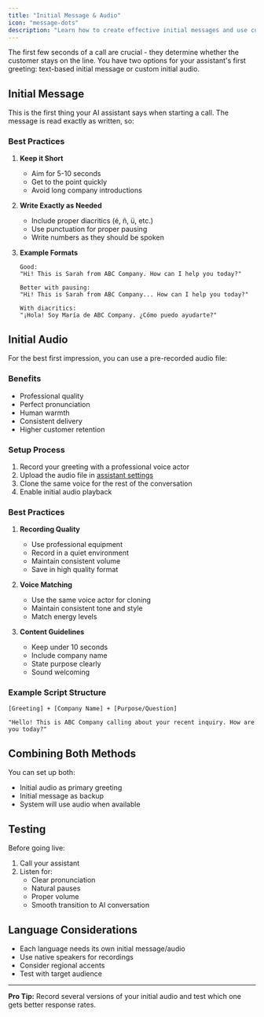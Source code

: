 ```yaml
---
title: "Initial Message & Audio"
icon: "message-dots"
description: "Learn how to create effective initial messages and use custom audio files for the best first impression"
---
```


The first few seconds of a call are crucial - they determine whether the customer stays on the line. You have two options for your assistant's first greeting: text-based initial message or custom initial audio.

## Initial Message

This is the first thing your AI assistant says when starting a call. The message is read exactly as written, so:

### Best Practices

1. **Keep it Short**

   - Aim for 5-10 seconds
   - Get to the point quickly
   - Avoid long company introductions

2. **Write Exactly as Needed**

   - Include proper diacritics (é, ñ, ü, etc.)
   - Use punctuation for proper pausing
   - Write numbers as they should be spoken

3. **Example Formats**

   ```
   Good:
   "Hi! This is Sarah from ABC Company. How can I help you today?"

   Better with pausing:
   "Hi! This is Sarah from ABC Company... How can I help you today?"

   With diacritics:
   "¡Hola! Soy María de ABC Company. ¿Cómo puedo ayudarte?"
   ```

## Initial Audio

For the best first impression, you can use a pre-recorded audio file:

### Benefits

- Professional quality
- Perfect pronunciation
- Human warmth
- Consistent delivery
- Higher customer retention

### Setup Process

1. Record your greeting with a professional voice actor
2. Upload the audio file in [assistant settings](/ai-assistants/settings/general#call-flow-configuration)
3. Clone the same voice for the rest of the conversation
4. Enable initial audio playback

### Best Practices

1. **Recording Quality**

   - Use professional equipment
   - Record in a quiet environment
   - Maintain consistent volume
   - Save in high quality format

2. **Voice Matching**

   - Use the same voice actor for cloning
   - Maintain consistent tone and style
   - Match energy levels

3. **Content Guidelines**
   - Keep under 10 seconds
   - Include company name
   - State purpose clearly
   - Sound welcoming

### Example Script Structure

```
[Greeting] + [Company Name] + [Purpose/Question]

"Hello! This is ABC Company calling about your recent inquiry. How are you today?"
```

## Combining Both Methods

You can set up both:

- Initial audio as primary greeting
- Initial message as backup
- System will use audio when available

## Testing

Before going live:

1. Call your assistant
2. Listen for:
   - Clear pronunciation
   - Natural pauses
   - Proper volume
   - Smooth transition to AI conversation

## Language Considerations

- Each language needs its own initial message/audio
- Use native speakers for recordings
- Consider regional accents
- Test with target audience

---

**Pro Tip:** Record several versions of your initial audio and test which one gets better response rates.
